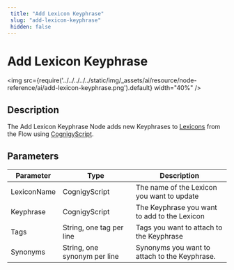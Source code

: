 ```yaml
---
 title: "Add Lexicon Keyphrase" 
 slug: "add-lexicon-keyphrase" 
 hidden: false 
---
```


# Add Lexicon Keyphrase

<img src={require('../../../../../static/img/_assets/ai/resource/node-reference/ai/add-lexicon-keyphrase.png').default} width="40%" />

## Description

The Add Lexicon Keyphrase Node adds new Keyphrases to [Lexicons](../../../empower/nlu/slots-and-lexicons/lexicons.mdx) from the Flow using [CognigyScript](../../cognigyscript.mdx).

## Parameters

| Parameter   | Type                         | Description                                   |
|-------------|------------------------------|-----------------------------------------------|
| LexiconName | CognigyScript                | The name of the Lexicon you want to update    |
| Keyphrase   | CognigyScript                | The Keyphrase you want to add to the Lexicon  |
| Tags        | String, one tag per line     | Tags you want to attach to the Keyphrase      |
| Synonyms    | String, one synonym per line | Synonyms you want to attach to the Keyphrase. |
